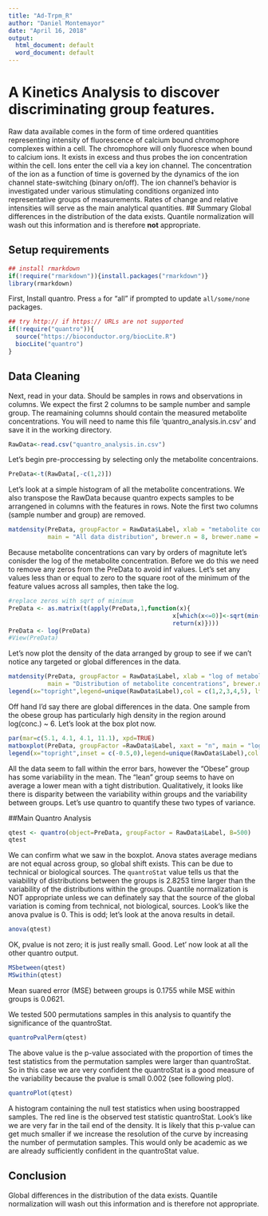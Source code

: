 ```yaml
---
title: "Ad-Trpm_R"
author: "Daniel Montemayor"
date: "April 16, 2018"
output:
  html_document: default
  word_document: default
---
```

# A Kinetics Analysis to discover discriminating group features.
Raw data available comes in the form of time ordered quantities representing
intensity of fluorescence of calcium bound chromophore complexes within a cell.
The chromophore will only fluoresce when bound to calcium ions. It exists in
excess and thus probes the ion concentration within the cell. Ions enter the
cell via a key ion channel. The concentration of the ion as a function of time
is governed by the dynamics of the ion channel state-switching (binary on/off).
The ion channel's behavior is investigated under various stimulating conditions
organized into representative groups of measurements. 
Rates of change and relative intensities will serve as the main analytical
quantities.
## Summary
Global differences in the distribution of the data exists. Quantile normalization will wash out this information and is therefore **not** appropriate.


## Setup requirements
```r
## install rmarkdown
if(!require("rmarkdown")){install.packages("rmarkdown")}
library(rmarkdown)
```

First, Install quantro. Press `a` for "all" if prompted to update `all/some/none` packages.
```r
## try http:// if https:// URLs are not supported
if(!require("quantro")){
  source("https://bioconductor.org/biocLite.R")
  biocLite("quantro")
}
```
## Data Cleaning
Next, read in your data. Should be samples in rows and observations in columns. We expect the first 2 columns to be sample number and sample group. The reamaining columns should contain the measured metabolite concentrations. You will need to name this file 'quantro_analysis.in.csv' and save it in the working directory.

```r

RawData<-read.csv("quantro_analysis.in.csv")
```
Let's begin pre-proccessing by selecting only the metabolite concentraions.
```r
PreData<-t(RawData[,-c(1,2)])
```
Let's look at a simple histogram of all the metabolite concentrations. We also transpose the RawData because quantro expects samples to be arrangened in columns with the features in rows. Note the first two columns (sample number and group) are removed.
```r
matdensity(PreData, groupFactor = RawData$Label, xlab = "metabolite concentration", ylab = "density",
           main = "All data distribution", brewer.n = 8, brewer.name = "Dark2")
```

Because metabolite concentrations can vary by orders of magnitute let's conisder the log of the metabolite concentration. Before we do this we need to remove any zeros from the PreData to avoid inf values. Let's set any values less than or equal to zero to the square root of the minimum of the feature values across all samples, then take the log.
```r
#replace zeros with sqrt of minimum
PreData <- as.matrix(t(apply(PreData,1,function(x){
                                              x[which(x<=0)]<-sqrt(min(x[which(x>0.)]))
                                              return(x)})))
PreData <- log(PreData)
#View(PreData)
```
Let's now plot the density of the data arranged by group to see if we can't notice any targeted or global differences in the data.
```r
matdensity(PreData, groupFactor = RawData$Label, xlab = "log of metabolite concentration", ylab = "density",
           main = "Distribution of metabolite concentrations", brewer.n = 8, brewer.name = "Dark2")
legend(x="topright",legend=unique(RawData$Label),col = c(1,2,3,4,5), lty = 1, lwd =3)
```

Off hand I'd say there are global differences in the data. One sample from the obese group has particularly high density in the region around log(conc.) ~ 6. Let's look at the box plot now.
```r
par(mar=c(5.1, 4.1, 4.1, 11.1), xpd=TRUE)
matboxplot(PreData, groupFactor =RawData$Label, xaxt = "n", main = "log Metabolite Conc.")
legend(x="topright",inset = c(-0.5,0),legend=unique(RawData$Label),col = c(1,2,3,4,5), lty = 1, lwd =3)
```

All the data seem to fall within the error bars, however the "Obese" group has some variability in the mean. The "lean" group seems to have on average a lower mean with a tight distribution. Qualitatively, it looks like there is disparity between the variability within groups and the variability between groups. Let's use quantro to quantify these two types of variance.

##Main Quantro Analysis
```r
qtest <- quantro(object=PreData, groupFactor = RawData$Label, B=500)
qtest
```
We can confirm what we saw in the boxplot. Anova states average medians are not equal across group, so global shift exists. This can be due to technical or biological sources. The `quantroStat` value tells us that the vaiability of distributions between the groups is 2.8253 time larger than the variability of the distributions within the groups. Quantile normalization is NOT appropriate unless we can definately say that the source of the global variation is coming from technical, not biological, sources. Look's like the anova pvalue is 0. This is odd; let's look at the anova results in detail.
```r
anova(qtest)
```
OK, pvalue is not zero; it is just really small. Good. Let' now look at all the other quantro output.
```r
MSbetween(qtest)
MSwithin(qtest)
```
Mean suared error (MSE) between groups is 0.1755 while MSE within groups is  0.0621.

We tested 500 permutations samples in this analysis to quantify the significance of the quantroStat.
```r
quantroPvalPerm(qtest)
```
The above value is the p-value associated with the proportion of times the test statistics from the permutation samples were larger than quantroStat. So in this case we are very confident the quantroStat is a good measure of the variability because the pvalue is small 0.002 (see following plot).
```r
quantroPlot(qtest)
```

A histogram containing the null test statistics when using boostrapped samples. The red line is the observed test statistic quantroStat. Look's like we are very far in the tail end of the density. It is likely that this p-value can get much smaller if we increase the resolution of the curve by increasing the number of permutation samples. This would only be academic as we are already sufficiently confident in the quantroStat value.


## Conclusion
Global differences in the distribution of the data exists. Quantile normalization will wash out this information and is therefore not appropriate.
